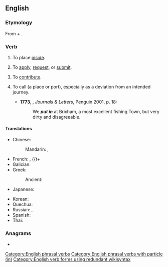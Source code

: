{{also|putin|Putin|puțin}}
==English==

===Etymology===
From {{m|en|put}} + {{m|en|in}}.

===Verb===
{{en-verb|put<,,put> in}}

# {{lb|en|transitive}} To place [[inside]].
#: {{ux|en|Just '''put in''' the key for the ignition and turn it.}}
# {{lb|en|intransitive}} To [[apply]], [[request]], or [[submit]].
#: {{ux|en|I'm going to the bank to '''put in''' for a transfer.}}
# {{lb|en|transitive}} To [[contribute]].
#: {{ux|en|I '''put in''' an extra hour at work today.}}
#: {{ux|en|Despite his success, the comedian liked to '''put in''' appearances at some of the smaller venues.}}
# {{lb|en|intransitive|nautical}} To call {{m|en|at}} (a place or port), especially as a deviation from an intended journey.
#*'''1773''', {{w|Frances Burney}}, ''Journals & Letters'', Penguin 2001, p. 18:
#*:We '''''put in''''' at  Brixham, a most excellent fishing Town, but very dirty and disagreeable.

====Translations====
{{trans-top|to place inside}}
* Chinese:
*: Mandarin: {{t+|cmn|投入|tr=tóurù|sc=Hani}}, {{t+|cmn|插入|tr=chārù|sc=Hani}}
* French: {{t+|fr|mettre}}, {{t+
* Galician: {{t|gl|meter}}
* Greek:
*: Ancient: {{t|grc|ἐντίθημι}}
* Japanese: {{t+|ja|入れる|tr=いれる, ireru|sc=Jpan}}
{{trans-mid}}
* Korean: {{t+|ko|넣다}}
* Quechua: {{t|qu|sat'iy}}
* Russian: {{t+|ru|вставля́ть|impf}}, {{t+|ru|вста́вить|pf}}
* Spanish: {{t+|es|meter}}
* Thai: {{t+|th|ใส่}}
{{trans-bottom}}

===Anagrams===
* {{anagrams|en|a=inptu|Punti|input}}

[[Category:English phrasal verbs]]
[[Category:English phrasal verbs with particle (in)]]
[[Category:English verb forms using redundant wikisyntax]]